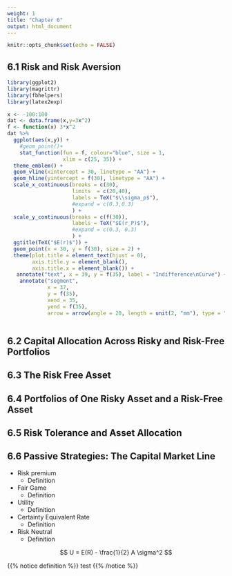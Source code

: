 ```yaml
---
weight: 1
title: "Chapter 6"
output: html_document
---
```



```r
knitr::opts_chunk$set(echo = FALSE)
```

## 6.1 Risk and Risk Aversion

```r
library(ggplot2)
library(magrittr)
library(fbhelpers)
library(latex2exp)

x <- -100:100
dat <- data.frame(x,y=3x^2)
f <- function(x) 3*x^2
dat %>% 
  ggplot(aes(x,y)) + 
    #geom_point()+
    stat_function(fun = f, colour="blue", size = 1,
                  xlim = c(25, 35)) +
  theme_emblem() + 
  geom_vline(xintercept = 30, linetype = "AA") +
  geom_hline(yintercept = f(30), linetype = "AA") +
  scale_x_continuous(breaks = c(30), 
                     limits  = c(20,40),
                     labels = TeX("$\\sigma_p$"),
                     #expand = c(0.3,0.3)
                     ) +
  scale_y_continuous(breaks = c(f(30)), 
                     labels = TeX("$E(r_P)$"),
                     #expand = c(0.3, 0.3)
                     ) +
  ggtitle(TeX("$E(r)$")) + 
  geom_point(x = 30, y = f(30), size = 2) + 
  theme(plot.title = element_text(hjust = 0),
        axis.title.y = element_blank(),
        axis.title.x = element_blank()) + 
   annotate("text", x = 39, y = f(35), label = "Indifference\nCurve") +
    annotate("segment", 
             x = 37, 
             y = f(35), 
             xend = 35, 
             yend = f(35),
             arrow = arrow(angle = 20, length = unit(2, "mm"), type = "closed"))
  
```

## 6.2 Capital Allocation Across Risky and Risk-Free Portfolios

## 6.3 The Risk Free Asset

## 6.4 Portfolios of One Risky Asset and a Risk-Free Asset

## 6.5 Risk Tolerance and Asset Allocation

## 6.6 Passive Strategies: The Capital Market Line



* Risk premium
  + Definition
  
* Fair Game
  + Definition
  
* Utility
  + Definition
  
* Certainty Equivalent Rate
  + Definition
  
* Risk Neutral
  + Definition

$$ U = E(R) - \frac{1}{2} A \sigma^2 $$

{{% notice definition %}}
 test 
{{% /notice %}}
